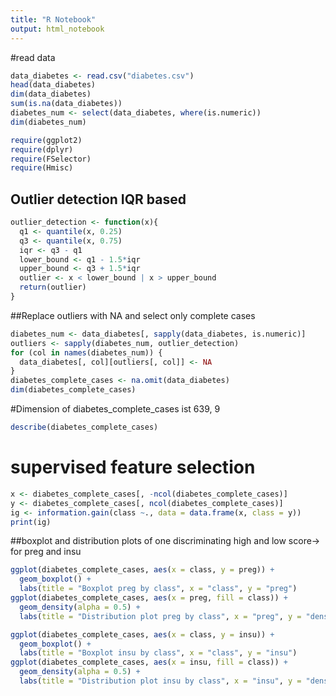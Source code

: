 ```yaml
---
title: "R Notebook"
output: html_notebook
---
```


#read data 
```r
data_diabetes <- read.csv("diabetes.csv")
head(data_diabetes)
dim(data_diabetes)
sum(is.na(data_diabetes))
diabetes_num <- select(data_diabetes, where(is.numeric))
dim(diabetes_num)
```
```r
require(ggplot2)
require(dplyr)
require(FSelector)
require(Hmisc)

```
## Outlier detection IQR based
```r
outlier_detection <- function(x){
  q1 <- quantile(x, 0.25)
  q3 <- quantile(x, 0.75)
  iqr <- q3 - q1
  lower_bound <- q1 - 1.5*iqr
  upper_bound <- q3 + 1.5*iqr
  outlier <- x < lower_bound | x > upper_bound
  return(outlier)
}
```
##Replace outliers with NA and select only complete cases
```r
diabetes_num <- data_diabetes[, sapply(data_diabetes, is.numeric)]
outliers <- sapply(diabetes_num, outlier_detection)
for (col in names(diabetes_num)) {
  data_diabetes[, col][outliers[, col]] <- NA
}
diabetes_complete_cases <- na.omit(data_diabetes)
dim(diabetes_complete_cases)
```
#Dimension of diabetes_complete_cases ist 639, 9



```r
describe(diabetes_complete_cases)
```
# supervised feature selection
```r
x <- diabetes_complete_cases[, -ncol(diabetes_complete_cases)]  
y <- diabetes_complete_cases[, ncol(diabetes_complete_cases)]   
ig <- information.gain(class ~., data = data.frame(x, class = y))
print(ig)
```
##boxplot and distribution plots of one discriminating high and low score-> for preg and insu

```r
ggplot(diabetes_complete_cases, aes(x = class, y = preg)) +
  geom_boxplot() +
  labs(title = "Boxplot preg by class", x = "class", y = "preg")
ggplot(diabetes_complete_cases, aes(x = preg, fill = class)) +
  geom_density(alpha = 0.5) +
  labs(title = "Distribution plot preg by class", x = "preg", y = "density")

ggplot(diabetes_complete_cases, aes(x = class, y = insu)) +
  geom_boxplot() +
  labs(title = "Boxplot insu by class", x = "class", y = "insu")
ggplot(diabetes_complete_cases, aes(x = insu, fill = class)) +
  geom_density(alpha = 0.5) +
  labs(title = "Distribution plot insu by class", x = "insu", y = "density")

```
